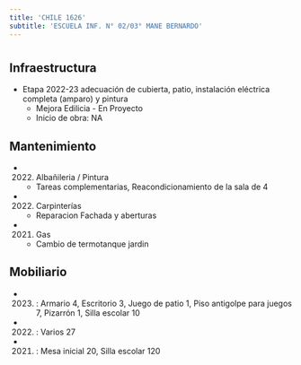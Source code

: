 ```yaml
---
title: 'CHILE 1626'
subtitle: 'ESCUELA INF. N° 02/03° MANE BERNARDO'
---
```


#
## Infraestructura

* Etapa 2022-23 adecuación de cubierta, patio, instalación eléctrica completa (amparo) y pintura 
    + Mejora Edilicia - En Proyecto 
    + Inicio de obra: NA 






## Mantenimiento

*  (2022) Albañileria / Pintura 
    + Tareas complementarias, Reacondicionamiento de la sala de 4

*  (2022) Carpinterías 
    + Reparacion Fachada y aberturas

*  (2021) Gas 
    + Cambio de termotanque jardin





## Mobiliario

*  (2023) : Armario 4, Escritorio 3, Juego de patio 1, Piso antigolpe para juegos 7, Pizarrón 1, Silla escolar 10 

*  (2022) : Varios 27 

*  (2021) : Mesa inicial 20, Silla escolar 120 



